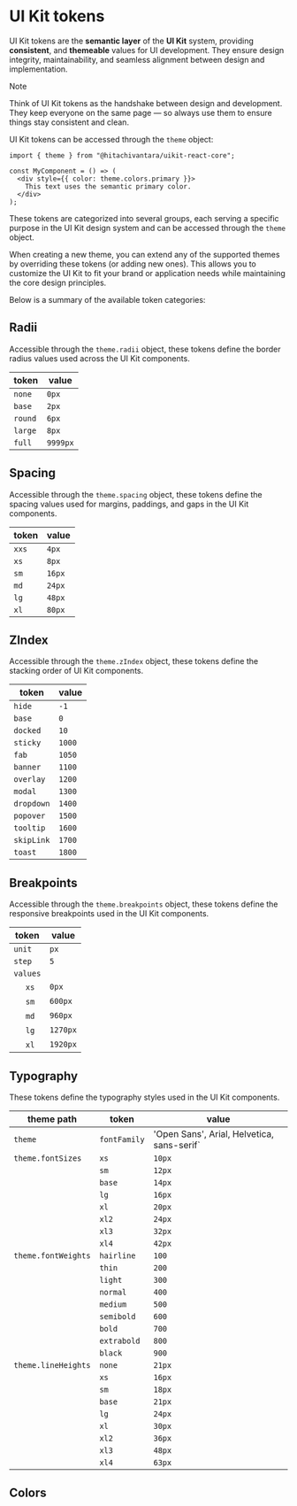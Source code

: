 
# UI Kit tokens

UI Kit tokens are the **semantic layer** of the **UI Kit** system, providing **consistent**, and **themeable** values for UI development.
They ensure design integrity, maintainability, and seamless alignment between design and implementation.

> [!NOTE]
>
> Think of UI Kit tokens as the handshake between design and development. They
> keep everyone on the same page — so always use them to ensure things stay
> consistent and clean.

UI Kit tokens can be accessed through the `theme` object:

```tsx
import { theme } from "@hitachivantara/uikit-react-core";

const MyComponent = () => (
  <div style={{ color: theme.colors.primary }}>
    This text uses the semantic primary color.
  </div>
);
```

These tokens are categorized into several groups, each serving a specific purpose in the UI Kit design system and can be
accessed through the `theme` object.

When creating a new theme, you can extend any of the supported themes by overriding these tokens (or adding new ones).
This allows you to customize the UI Kit to fit your brand or application needs while maintaining the core design principles.

Below is a summary of the available token categories:

## Radii

Accessible through the `theme.radii` object, these tokens define the border radius values used across the UI Kit components.

| token   | value    |
| ------- | -------- |
| `none`  | `0px`    |
| `base`  | `2px`    |
| `round` | `6px`    |
| `large` | `8px`    |
| `full`  | `9999px` |

## Spacing

Accessible through the `theme.spacing` object, these tokens define the spacing values used for margins, paddings, and gaps in the UI Kit components.

| token | value  |
| ----- | ------ |
| `xxs` | `4px`  |
| `xs`  | `8px`  |
| `sm`  | `16px` |
| `md`  | `24px` |
| `lg`  | `48px` |
| `xl`  | `80px` |

## ZIndex

Accessible through the `theme.zIndex` object, these tokens define the stacking order of UI Kit components.

| token      | value  |
| ---------- | ------ |
| `hide`     | `-1`   |
| `base`     | `0`    |
| `docked`   | `10`   |
| `sticky`   | `1000` |
| `fab`      | `1050` |
| `banner`   | `1100` |
| `overlay`  | `1200` |
| `modal`    | `1300` |
| `dropdown` | `1400` |
| `popover`  | `1500` |
| `tooltip`  | `1600` |
| `skipLink` | `1700` |
| `toast`    | `1800` |

## Breakpoints

Accessible through the `theme.breakpoints` object, these tokens define the responsive breakpoints used in the UI Kit components.

| token                              | value    |
| ---------------------------------- | -------- |
| `unit`                             | `px`     |
| `step`                             | `5`      |
| `values`                           |          |
| &nbsp;&nbsp;&nbsp;&nbsp;&nbsp;`xs` | `0px`    |
| &nbsp;&nbsp;&nbsp;&nbsp;&nbsp;`sm` | `600px`  |
| &nbsp;&nbsp;&nbsp;&nbsp;&nbsp;`md` | `960px`  |
| &nbsp;&nbsp;&nbsp;&nbsp;&nbsp;`lg` | `1270px` |
| &nbsp;&nbsp;&nbsp;&nbsp;&nbsp;`xl` | `1920px` |

## Typography

These tokens define the typography styles used in the UI Kit components.

| theme path          | token        | value                                      |
| ------------------- | ------------ | ------------------------------------------ |
| `theme`             | `fontFamily` | 'Open Sans', Arial, Helvetica, sans-serif` |
| `theme.fontSizes`   | `xs`         | `10px`                                     |
|                     | `sm`         | `12px`                                     |
|                     | `base`       | `14px`                                     |
|                     | `lg`         | `16px`                                     |
|                     | `xl`         | `20px`                                     |
|                     | `xl2`        | `24px`                                     |
|                     | `xl3`        | `32px`                                     |
|                     | `xl4`        | `42px`                                     |
| `theme.fontWeights` | `hairline`   | `100`                                      |
|                     | `thin`       | `200`                                      |
|                     | `light`      | `300`                                      |
|                     | `normal`     | `400`                                      |
|                     | `medium`     | `500`                                      |
|                     | `semibold`   | `600`                                      |
|                     | `bold`       | `700`                                      |
|                     | `extrabold`  | `800`                                      |
|                     | `black`      | `900`                                      |
| `theme.lineHeights` | `none`       | `21px`                                     |
|                     | `xs`         | `16px`                                     |
|                     | `sm`         | `18px`                                     |
|                     | `base`       | `21px`                                     |
|                     | `lg`         | `24px`                                     |
|                     | `xl`         | `30px`                                     |
|                     | `xl2`        | `36px`                                     |
|                     | `xl3`        | `48px`                                     |
|                     | `xl4`        | `63px`                                     |

## Colors

<br />

<ColorTokens />

